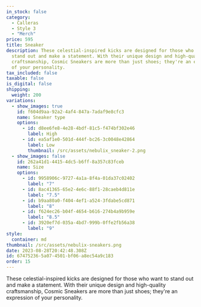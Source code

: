 ```yaml
---
in_stock: false
category:
  - Calleras
  - Style 3
  - "Merch"
price: 595
title: Sneaker
description: These celestial-inspired kicks are designed for those who want to
  stand out and make a statement. With their unique design and high-quality
  craftsmanship, Cosmic Sneakers are more than just shoes; they're an expression
  of your personality.
tax_included: false
taxable: false
is_digital: false
shipping:
  weight: 200
variations:
  - show_images: true
    id: f604d9aa-92a2-4af4-847a-7adaf9e8cfc3
    name: Sneaker type
    options:
      - id: d8ee6fe8-4e28-4bdf-81c5-f474bf302e46
        label: High
      - id: ea5af1e0-501d-444f-bc26-3c0048e42864
        label: Low
        thumbnail: /src/assets/nebulix_sneaker-2.png
  - show_images: false
    id: 262a41d1-4415-4dc5-b6ff-8a357c83fceb
    name: Size
    options:
      - id: 9958906c-9727-4a1a-8f4a-01da37c02402
        label: "7"
      - id: 8ac41365-65e2-4e6c-88f1-28caeb4d811e
        label: "7.5"
      - id: b9aa80a0-f404-4ef1-a524-3fdabe5cd871
        label: "8"
      - id: f624ec26-b04f-4654-b616-274b4a9b959e
        label: "8.5"
      - id: 3920ef7d-035a-4bd7-999b-0ffe2fb56a38
        label: "9"
style:
  container: md
thumbnail: /src/assets/nebulix-sneakers.png
date: 2023-08-28T20:42:48.308Z
id: 67475236-5a07-4501-bf06-a8ec54a9c183
order: 15
---
```


These celestial-inspired kicks are designed for those who want to stand out and make a statement. With their unique design and high-quality craftsmanship, Cosmic Sneakers are more than just shoes; they're an expression of your personality.
